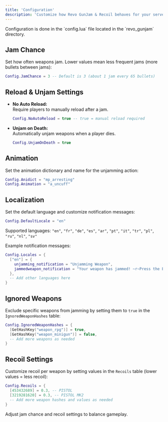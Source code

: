 ```yaml
---
title: 'Configuration'
description: 'Customize how Revo GunJam & Recoil behaves for your server.'
---
```


<Info>
  Configuration is done in the `config.lua` file located in the `revo_gunjam` directory.
</Info>

## Jam Chance

Set how often weapons jam. Lower values mean less frequent jams (more bullets between jams):

```lua
Config.JamChance = 3 -- Default is 3 (about 1 jam every 65 bullets)
```

## Reload & Unjam Settings

- **No Auto Reload:**  
  Require players to manually reload after a jam.

  ```lua
  Config.NoAutoReload = true -- true = manual reload required
  ```

- **Unjam on Death:**  
  Automatically unjam weapons when a player dies.

  ```lua
  Config.UnjamOnDeath = true
  ```

## Animation

Set the animation dictionary and name for the unjamming action:

```lua
Config.Anidict = "mp_arresting"
Config.Animation = "a_uncuff"
```

## Localization

Set the default language and customize notification messages:

```lua
Config.DefaultLocale = "en"
```

Supported languages: `"en"`, `"fr"`, `"de"`, `"es"`, `"ar"`, `"pt"`, `"it"`, `"tr"`, `"pl"`, `"ru"`, `"nl"`, `"sv"`

Example notification messages:
```lua
Config.Locales = {
  ["en"] = {
    unjamming_notification = "Unjamming Weapon",
    jammedweapon_notification = "Your weapon has jammed! ~r~Press the E key to unjam."
  },
  -- Add other languages here
}
```

## Ignored Weapons

Exclude specific weapons from jamming by setting them to `true` in the `IgnoredWeaponHashes` table:

```lua
Config.IgnoredWeaponHashes = {
  [GetHashKey("weapon_rpg")] = true,
  [GetHashKey("weapon_minigun")] = false,
  -- Add more weapons as needed
}
```

## Recoil Settings

Customize recoil per weapon by setting values in the `Recoils` table (lower values = less recoil):

```lua
Config.Recoils = {
  [453432689] = 0.3, -- PISTOL
  [3219281620] = 0.3, -- PISTOL MK2
  -- Add more weapon hashes and values as needed
}
```

<Tip>
  Adjust jam chance and recoil settings to balance gameplay.
</Tip>

